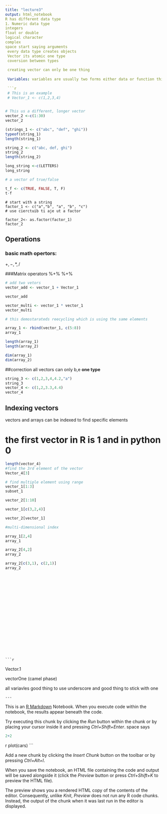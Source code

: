 ```yaml
---
title: "lecture3"
output: html_notebook
R has different data type
1. Numeric data type
integers
float or double 
logical character
complex
space start saying arguments
 every data type creates objects
 Vector its atomic one type 
 coversion between types 
 
 creating vector can only be one thing
 
 Variables: variables are usually two forms either data or function thinking about variable names you have to call em noun(what is this thing)
 
 ```r
 # This is an example
 # Vector_1 <- c(1,2,3,4)
 

 ```
```r
# This us a different, longer vector
vector_2 <-c(1:30)
vector_2
```

```r

(strings_1 <- c("abc", "def", "ghi"))
typeof(string_1)
length(string_1)

string_2 <- c("abc, def, ghi")
string_2
length(string_2)

long_string <-c(LETTERS)
long_string

```
```r
# a vector of true/false

t_f <- c(TRUE, FALSE, T, F)
t-f
```

```rfactors
# start with a string
factor_1 <- c("a","b", "a", "b", "c")
# use cierctuib ti aje ut a factor

factor_2<- as.factor(factor_1)
factor_2
```
## Operations

### basic math opertors:
  $+, -, *, /$
  
  
  ###Matrix operators
  %+%
  %+%
  
```r
# add two vetors
vector_add <- vector_1 + Vector_1

vector_add

vector_multi <- vector_1 * vector_1
vector_multi

# this demostarateds reecycling which is using the same elements

```


```r

array_1 <- rbind(vector_1, c(5:8))
array_1
```


```r

length(array_1)
length(array_2)

dim(array_1)
dim(array_2)
```

##correction
all vectors can only b,e **one type**

```r

string_3 <- c(1,2,3,4,4.2,"a")
string_3
vector_4 <- c(1,2,3.3,4.4)
vector_4
```

## Indexing vectors 
vectors and arrays can be indexed to find specific elements

# the first vector in R is 1 and in python 0


```r

length(vector_4)
#find the 3rd element of the vector
Vector_4[3]

# find multiple element using range 
vector_1[1:3]
subset_1

vector_2[1:10]

vector_1[c(3,2,4)]

vector_2[vector_1]

#multi-dimensional index

array_1[2,4]
array_1

array_2[4,2]
array_2

array_2[c(3,1), c(2,1)]
array_2

```


```


  
  
  
  
  
  
  
  
  
  
  
  
  
  
  
  
  
```r

```




 
 Vector.1
 
 vectorOne (camel phase)
 
 all variavles good thing to use underscore and good thing to stick with one
 
 ```
---
```


This is an [R Markdown](http://rmarkdown.rstudio.com) Notebook. When you execute code within the notebook, the results appear beneath the code. 

Try executing this chunk by clicking the *Run* button within the chunk or by placing your cursor inside it and pressing *Ctrl+Shift+Enter*. 
space says 

```r


2+2

```

{r}

plot(cars)
```

Add a new chunk by clicking the *Insert Chunk* button on the toolbar or by pressing *Ctrl+Alt+I*.

When you save the notebook, an HTML file containing the code and output will be saved alongside it (click the *Preview* button or press *Ctrl+Shift+K* to preview the HTML file).

The preview shows you a rendered HTML copy of the contents of the editor. Consequently, unlike *Knit*, *Preview* does not run any R code chunks. Instead, the output of the chunk when it was last run in the editor is displayed.
